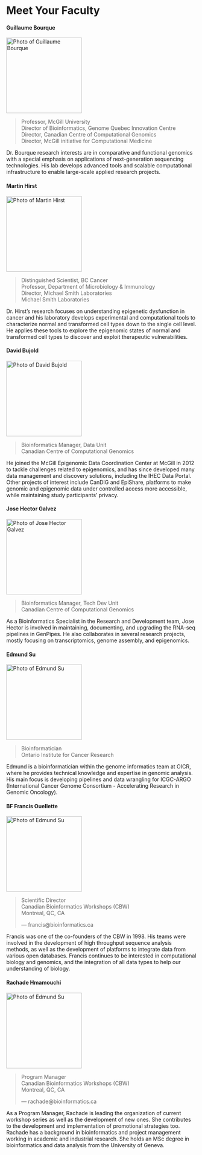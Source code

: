 # Meet Your Faculty

#### Guillaume Bourque

<img src="./img/faculty/guillaume-bourque.png" width="200" alt="Photo of Guillaume Bourque">

>Professor, McGill University <br>
Director of Bioinformatics, Genome Quebec Innovation Centre <br>
Director, Canadian Centre of Computational Genomics <br>
Director, McGill initiative for Computational Medicine <br>
>

Dr. Bourque research interests are in comparative and functional
genomics with a special emphasis on applications of next-generation sequencing technologies.
His lab develops advanced tools and scalable computational infrastructure to enable large-scale
applied research projects.

#### Martin Hirst

<img src="./img/faculty/martin-hirst.png" width="200" alt="Photo of Martin Hirst">

>Distinguished Scientist, BC Cancer <br>
Professor, Department of Microbiology & Immunology <br>
Director, Michael Smith Laboratories <br>
Michael Smith Laboratories
>

Dr. Hirst’s research focuses on understanding epigenetic dysfunction in
cancer and his laboratory develops experimental and computational tools to characterize normal
and transformed cell types down to the single cell level. He applies these tools to explore the
epigenomic states of normal and transformed cell types to discover and exploit therapeutic
vulnerabilities.

#### David Bujold

<img src="./img/faculty/david-bujold.png" width="200" alt="Photo of David Bujold">

>Bioinformatics Manager, Data Unit <br>
Canadian Centre of Computational Genomics
>

He joined the McGill Epigenomic Data Coordination Center at McGill in
2012 to tackle challenges related to epigenomics, and has since developed
many data management and discovery solutions, including the IHEC Data Portal. Other projects
of interest include CanDIG and EpiShare, platforms to make genomic and epigenomic data
under controlled access more accessible, while maintaining study participants’ privacy.

#### Jose Hector Galvez

<img src="./img/faculty/jose-hector-galvez.png" width="200" alt="Photo of Jose Hector Galvez">

>Bioinformatics Manager, Tech Dev Unit <br>
Canadian Centre of Computational Genomics
>

As a Bioinformatics Specialist in the Research and Development team,
Jose Hector is involved in maintaining, documenting, and upgrading
the RNA-seq pipelines in GenPipes. He also collaborates in several research projects, mostly
focusing on transcriptomics, genome assembly, and epigenomics.

#### Edmund Su

<img src="./img/faculty/edmund-su.png" width="200" alt="Photo of Edmund Su">

>Bioinformatician <br>
Ontario Institute for Cancer Research
>

Edmund is a bioinformatician within the genome informatics team at OICR,
where he provides technical knowledge and expertise in genomic analysis.
His main focus is developing pipelines and data wrangling for ICGC-ARGO
(International Cancer Genome Consortium - Accelerating Research in Genomic Oncology).

#### BF Francis Ouellette

<img src="./img/faculty/francis-ouellette.png" width="200" alt="Photo of Edmund Su">

>Scientific Director <br>
Canadian Bioinformatics Workshops (CBW) <br>
Montreal, QC, CA <br>
>
> --- francis@bioinformatics.ca

Francis was one of the co-founders of the CBW in 1998. His teams
were involved in the development of high throughput sequence analysis methods, as well as the
development of platforms to integrate data from various open databases. Francis continues to
be interested in computational biology and genomics, and the integration of all data types to
help our understanding of biology.

#### Rachade Hmamouchi

<img src="./img/faculty/rachade-hmamouchi.png" width="200" alt="Photo of Edmund Su">

>Program Manager <br>
Canadian Bioinformatics Workshops (CBW) <br>
Montreal, QC, CA
>
> --- rachade@bioinformatics.ca

As a Program Manager, Rachade is leading the organization of current
workshop series as well as the development of new ones. She
contributes to the development and implementation of promotional
strategies too. Rachade has a background in bioinformatics and project management working in
academic and industrial research. She holds an MSc degree in bioinformatics and data analysis
from the University of Geneva.
